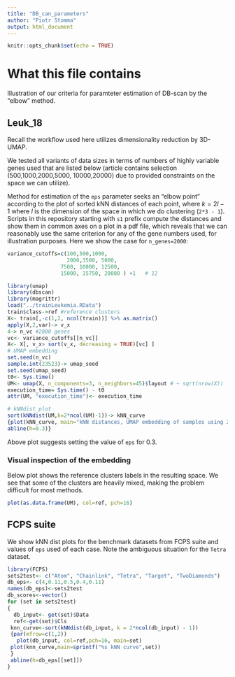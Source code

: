 ---
title: "DB_can_parameters"
author: "Piotr Stomma"
output: html_document
---

```{r setup, include=FALSE}
knitr::opts_chunk$set(echo = TRUE)
```

# What this file contains 

Illustration of our criteria for paramteter estimation of DB-scan by the "elbow" method.

## Leuk_18

Recall the workflow used here utilizes dimensionality reduction by 3D-UMAP.

We tested all variants of data sizes in terms of numbers of highly variable genes used that are listed below (article contains selection (500,1000,2000,5000, 10000,20000) due to provided constraints on the space we can utilize).

Method for estimation of the `eps` parameter seeks an "elbow point" according to the plot of sorted kNN distances of each point, where $k=2l -1$ where $l$ is the dimension of the space in which we do clustering (`2*3 - 1`).
Scripts in this repository starting with `s1` prefix compute the distances and show them in common axes on a plot in a pdf file, which reveals that we can reasonably use the same criterion for any of the gene numbers used, for illustration purposes.
Here we show the case for `n_genes=2000`:

```{r vc}
variance_cutoffs=c(100,500,1000,
                   2000,3500, 5000,
                 7500, 10000, 12500,
                 15000, 15750, 20000 ) +1   # 12
```

```{r knn}
library(umap)
library(dbscan)
library(magrittr)
load("../trainLeukemia.RData")
train$class->ref #reference clusters
X<- train[,-c(1,2, ncol(train))] %>% as.matrix()
apply(X,2,var)-> v_x
4-> n_vc #2000 genes
vc<- variance_cutoffs[[n_vc]]
X<- X[, v_x> sort(v_x, decreasing = TRUE)[vc] ]
# UMAP embedding
set.seed(n_vc)
sample.int(23523)-> umap_seed
set.seed(umap_seed)
t0<- Sys.time()
UM<- umap(X, n_components=3, n_neighbors=45)$layout # ~ sqrt(nrow(X))
execution_time= Sys.time() - t0
attr(UM, "execution_time")<- execution_time

# kNNdist plot
sort(kNNdist(UM,k=2*ncol(UM)-1))-> kNN_curve
{plot(kNN_curve, main="kNN distances, UMAP embedding of samples using 2000 genes")
abline(h=0.3)}

```

Above plot suggests setting the value of `eps` for 0.3.

### Visual inspection of the embedding

Below plot shows the reference clusters labels in the resulting space. 
We see that some of the clusters are heavily mixed, making the problem difficult for most methods.

```{r}
plot(as.data.frame(UM), col=ref, pch=16)
```


## FCPS suite 

We show kNN dist plots for the benchmark datasets from FCPS suite and values of `eps` used of each case. Note the ambiguous situation for the `Tetra` dataset.

```{r}
library(FCPS)
sets2test<- c("Atom", "Chainlink", "Tetra", "Target", "TwoDiamonds")
db_eps<- c(4,0.11,0.5,0.4,0.11)
names(db_eps)<-sets2test
db_scores<-vector()
for (set in sets2test)
{
  db_input<- get(set)$Data
  ref<-get(set)$Cls
 knn_curve<-sort(kNNdist(db_input, k = 2*ncol(db_input) - 1))
 {par(mfrow=c(1,2))
   plot(db_input, col=ref,pch=16, main=set)
 plot(knn_curve,main=sprintf("%s kNN curve",set))
 }
 abline(h=db_eps[[set]])
}
```

